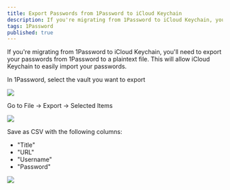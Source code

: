 ```yaml
---
title: Export Passwords from 1Password to iCloud Keychain
description: If you're migrating from 1Password to iCloud Keychain, you'll need to export your passwords from 1Password to a plaintext file. This will allow iCloud Keychain to easily import your passwords.
tags: 1Password
published: true
---
```


If you're migrating from 1Password to iCloud Keychain, you'll need to export your passwords from 1Password to a plaintext file. This will allow iCloud Keychain to easily import your passwords.

In 1Password, select the vault you want to export

![](/images/export-1pass-icloud_2021-09-29-15-01-47.png)

Go to File -> Export -> Selected Items

![](/images/export-1pass-icloud_2021-09-29-15-11-45.png)

Save as CSV with the following columns:

- "Title"
- "URL"
- "Username"
- "Password"

![](/images/export-1pass-icloud_2021-09-29-15-14-03.png)
